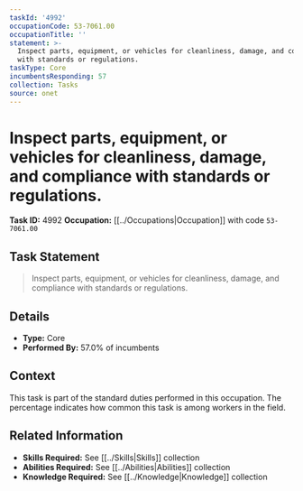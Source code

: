```yaml
---
taskId: '4992'
occupationCode: 53-7061.00
occupationTitle: ''
statement: >-
  Inspect parts, equipment, or vehicles for cleanliness, damage, and compliance
  with standards or regulations.
taskType: Core
incumbentsResponding: 57
collection: Tasks
source: onet
---
```

# Inspect parts, equipment, or vehicles for cleanliness, damage, and compliance with standards or regulations.

**Task ID:** 4992
**Occupation:** [[../Occupations|Occupation]] with code `53-7061.00`

## Task Statement

> Inspect parts, equipment, or vehicles for cleanliness, damage, and compliance with standards or regulations.

## Details

- **Type:** Core
- **Performed By:** 57.0% of incumbents

## Context

This task is part of the standard duties performed in this occupation. The percentage indicates how common this task is among workers in the field.

## Related Information

- **Skills Required:** See [[../Skills|Skills]] collection
- **Abilities Required:** See [[../Abilities|Abilities]] collection
- **Knowledge Required:** See [[../Knowledge|Knowledge]] collection
